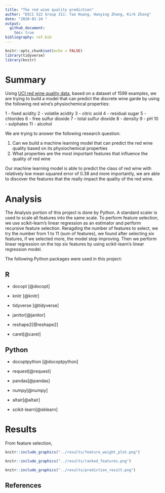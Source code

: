 ```yaml
---
title: "The red wine quality prediction"
author: "DSCI 522 Group 311: Tao Huang, Hanying Zhang, Kirk Zhong"
date: "2020-01-24 "
output:
  github_document:
    toc: true
bibliography: ref.bib
---
```


```r
knitr::opts_chunk$set(echo = FALSE)
library(tidyverse)
library(knitr)
```

# Summary

Using [UCI red wine quality data](http://archive.ics.uci.edu/ml/datasets/Wine+Quality), based on a dataset of 1599 examples, we are trying to build a model that can predict the discrete wine garde by using the following red wine's physiochemical properties: 

1 - fixed acidity
2 - volatile acidity
3 - citric acid
4 - residual sugar
5 - chlorides
6 - free sulfur dioxide
7 - total sulfur dioxide
8 - density
9 - pH
10 - sulphates
11 - alcohol

We are trying to answer the following research question:

1. Can we build a machine learning model that can predict the red wine quality based on its physiochemical properties
2. What properties are the most important features that influence the quality of red wine

Our machine learning model is able to predict the class of red wine with relatively low mean squared error of 0.38 and more importantly, we are able to discover the features that the really impact the quality of the red wine.

# Analysis

The Analysis portion of this project is done by Python. A standard scaler is used to scale all features into the same scale. To perform feature selection, we use scikit-learn's linear regression as an estimator and perform recursive feature selection. Reragding the number of features to select, we try the number from 1 to 11 (sum of features), we found after selecting six features, if we selected more, the model stop improving. Then we perform linear regression on the top six features by using scikit-learn's linear regression model.

The following Python packages were used in this project:

## R 

- docopt [@docopt]

- knitr [@knitr]

- tidyverse [@tidyverse]

- janitor[@janitor]

- reshape2[@reshape2]

- caret[@caret]

## Python

- docoptpython [@docoptpython]

- request[@request]

- pandas[@pandas]

- numpy[@numpy]

- altair[@altair]

- scikit-learn[@sklearn]


# Results

From feature selection,
```r
knitr::include_graphics("../results/feature_weight_plot.png")
```

```r
knitr::include_graphics("../results/ranked_features.png")
```

```r
knitr::include_graphics("../results/prediction_result.png")
```


## References